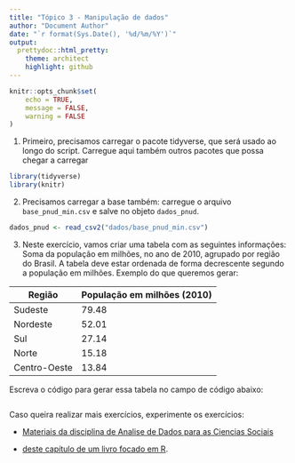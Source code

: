 ```yaml
---
title: "Tópico 3 - Manipulação de dados"
author: "Document Author"
date: "`r format(Sys.Date(), '%d/%m/%Y')`"
output:
  prettydoc::html_pretty:
    theme: architect
    highlight: github
---
```


```r
knitr::opts_chunk$set(
	echo = TRUE,
	message = FALSE,
	warning = FALSE
)
```

1) Primeiro, precisamos carregar o pacote tidyverse, que será usado ao longo do script. Carregue aqui também outros pacotes que possa chegar a carregar

```r
library(tidyverse)
library(knitr)
```

2) Precisamos carregar a base também: carregue o arquivo `base_pnud_min.csv` e salve no objeto `dados_pnud`.

```r
dados_pnud <- read_csv2("dados/base_pnud_min.csv")
```


3) Neste exercício, vamos criar uma tabela com as seguintes informações: Soma da população em milhões, no ano de 2010, agrupado por região do Brasil. A tabela deve estar ordenada de forma decrescente segundo a população em milhões. Exemplo do que queremos gerar:

|Região	         |População em milhões (2010)|
|----------------|---------|
|Sudeste	       |  79.48  |
|Nordeste	       |  52.01  |
|Sul	           |  27.14  |
|Norte	         |  15.18  |
|Centro-Oeste	   |  13.84  |
 
Escreva o código para gerar essa tabela no campo de código abaixo:

```r




```


Caso queira realizar mais exercícios, experimente os exercícios:

- [Materiais da disciplina de Analise de Dados para as Ciencias Sociais](https://jonnyphillips.github.io/Ciencia_de_Dados/abrindo_manipulando.html)

- [deste capítulo de um livro focado em R](https://livro.curso-r.com/7-2-dplyr.html).

